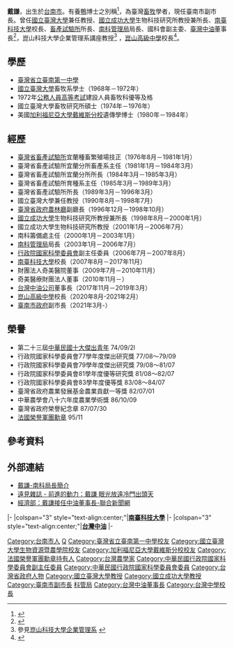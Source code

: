{{Refimprove|time=2019-04-21T12:06:47+00:00}}
{{Infobox Officeholder
| 姓名     = 戴謙<br>Tai Chein
| 图像     = 
| 出生日期={{Birth date and age|1949|08|20}}
| 出生地點={{ROC|臺灣省}}[[台南市_(省轄市)|臺南市]]
| 死亡日期= 
| 死亡地  =
| 别名    =養鴨博士
| 国籍    ={{ROC}}
| 籍贯    =
|occupation=行政院國家科學委員會副主任委員（2006年7月－2007年8月）<br/>[[南臺科技大學|南臺科技大學]]校長（2007年8月－2017年11月）<br/>財團法人奇美醫院董事（2009年－2010年）<br/>[[奇美醫療財團法人|奇美醫療財團法人]]董事（2010年－）<br/>臺灣中油公司董事長（2017年11月－2019年3月）<br/>[[崑山高級中學|崑山高級中學]]校長（2020年6月5日－2021年2月28日）<br/>臺南市副市長（2021年3月1日－）
| 知名于  =畜牧業、教授、南科管理局局長、國科會副主委、南臺科技大學校長
| 职业    =
}}
'''戴謙'''{{BD|1949年|8月20日||}}，出生於[[台南市|台南市]]。有養[[鴨|鴨]]博士之別稱<ref>{{cite news |language = zh-tw |author = 呂雪彗 |coauthors = 黃文博 |url = https://www.chinatimes.com/realtimenews/20171029000012-260410?chdtv |title = 獨家》「養鴨博士」也能賣油 中油董事長竟然是他 |publisher = [[工商時報|工商時報]] |pages =  |date = 2017-10-29 |accessdate = 2019-04-21 |archive-date = 2019-06-13 |archive-url = https://web.archive.org/web/20190613075829/https://www.chinatimes.com/realtimenews/20171029000012-260410?chdtv |dead-url = no }}</ref>，為臺灣[[畜牧|畜牧]]學者，現任臺南市副市長。曾任[[國立臺灣大學|國立臺灣大學]]兼任教授、[[國立成功大學|國立成功大學]]生物科技研究所教授兼所長、[[南臺科技大學|南臺科技大學]]校長、[[畜產試驗所|畜產試驗所]]所長、[[南科管理局|南科管理局]]局長、國科會副主委、[[臺灣中油|臺灣中油]]董事長<ref>{{cite news |language = zh-tw |author = 調查組 |coauthors =  |url = https://www.nextmag.com.tw/realtimenews/news/463582 |title = 〈直擊〉中油董座戴謙畢業宴　王金平神祕現身 |publisher = 壹週刊 |pages =  |date = 2019-03-05 |accessdate = 2019-04-21 |archive-date = 2019-06-05 |archive-url = https://web.archive.org/web/20190605160327/https://www.nextmag.com.tw/realtimenews/news/463582 |dead-url = no }}</ref>，崑山科技大學企業管理系講座教授<ref>參見[https://web.ksu.edu.tw/DTMABAD/teacher/1aPYfdINCjKQneThspaKog-- 崑山科技大學企業管理系] {{Wayback|url=https://web.ksu.edu.tw/DTMABAD/teacher/1aPYfdINCjKQneThspaKog-- |date=20190815064734 }}</ref>
，[[崑山高級中學|崑山高級中學]]校長<ref>{{Cite web |url=https://tw.news.yahoo.com/%E5%89%8D%E4%B8%AD%E6%B2%B9%E8%91%A3%E5%BA%A7%E6%88%B4%E8%AC%99-%E6%8E%A5%E4%BB%BB%E5%B4%91%E5%B1%B1%E4%B8%AD%E5%AD%B8%E6%A0%A1%E9%95%B7-153700088.html |title=前中油董座戴謙 接任崑山中學校長 |access-date=2020-06-13 |archive-date=2020-10-19 |archive-url=https://web.archive.org/web/20201019070136/https://tw.news.yahoo.com/%E5%89%8D%E4%B8%AD%E6%B2%B9%E8%91%A3%E5%BA%A7%E6%88%B4%E8%AC%99-%E6%8E%A5%E4%BB%BB%E5%B4%91%E5%B1%B1%E4%B8%AD%E5%AD%B8%E6%A0%A1%E9%95%B7-153700088.html |dead-url=no }}</ref>。

== 學歷 ==
*[[臺灣省立臺南第一中學|臺灣省立臺南第一中學]]
*[[國立臺灣大學|國立臺灣大學]]畜牧系學士（1968年－1972年）
*1972年[[公務人員高等考試|公務人員高等考試]]建設人員畜牧科優等及格
*國立臺灣大學畜牧研究所碩士（1974年－1976年）
*美國[[加利福尼亞大學戴維斯分校|加利福尼亞大學戴維斯分校]]遺傳學博士（1980年－1984年）

== 經歷 ==
*[[臺灣省畜產試驗所|臺灣省畜產試驗所]]宜蘭種畜繁殖場技正（1976年8月－1981年1月）
*臺灣省畜產試驗所宜蘭分所畜產系主任（1981年1月－1984年3月）
*臺灣省畜產試驗所宜蘭分所所長（1984年3月－1985年3月）
*臺灣省畜產試驗所育種系主任（1985年3月－1989年3月）
*臺灣省畜產試驗所所長（1989年3月－1996年3月）
*國立臺灣大學兼任教授（1990年8月－1998年7月）
*[[臺灣省政府農林廳|臺灣省政府農林廳]]副廳長（1996年12月－1998年10月）
*[[國立成功大學|國立成功大學]]生物科技研究所教授兼所長（1998年8月－2000年1月）
*國立成功大學生物科技研究所教授（2001年1月－2006年7月）
*南科籌備處主任（2000年1月－2003年1月）
*[[南科管理局|南科管理局]]局長（2003年1月－2006年7月）
*[[行政院國家科學委員會|行政院國家科學委員會]]副主任委員（2006年7月－2007年8月）
*[[南臺科技大學|南臺科技大學]]校長（2007年8月－2017年11月）
*財團法人奇美醫院董事（2009年7月－2010年11月）
*奇美醫療財團法人董事（2010年11月－）
*[[台灣中油公司|台灣中油公司]]董事長（2017年11月－2019年3月）
*[[崑山高級中學|崑山高級中學]]校長（2020年8月-2021年2月）
*[[臺南市政府|臺南市政府]]副市長（2021年3月-）

== 榮譽 ==
*第二十三屆[[中華民國十大傑出青年|中華民國十大傑出青年]] 74/09/2l
*行政院國家科學委員會77學年度傑出研究獎 77/08～79/09
*行政院國家科學委員會79學年度傑出研究獎 79/08～81/07
*行政院國家科學委員會81學年度優等研究獎 81/08～82/07
*行政院國家科學委員會83學年度優等獎 83/08～84/07
*臺灣省政府農業發展基金農業貢獻一等獎 82/07/01
*中華農學會八十六年度農業學術獎 86/10/09
*臺灣省政府榮譽紀念章 87/07/30
*[[法國榮譽軍團勳章|法國榮譽軍團勳章]] 95/11

== 參考資料 == 
{{Reflist}}

==外部連結==
*[http://library.taiwanschoolnet.org/cyberfair2003/C0323730053/p09.htm 戴謙-南科局長簡介] {{Wayback|url=http://library.taiwanschoolnet.org/cyberfair2003/C0323730053/p09.htm |date=20190903202927 }}
*[https://web.archive.org/web/20101215074034/http://gvm.com.tw/Board/content.aspx?ser=16517 遠見雜誌 - 前進的動力：戴謙  眼光放遠冷門出頭天]
*[https://www.ettoday.net/news/20171103/1045081.htm 經濟部：戴謙接任中油董事長-聯合新聞網] {{Wayback|url=https://www.ettoday.net/news/20171103/1045081.htm |date=20201010063538 }}

{{start box}}
{{s-edu}}
|-
|colspan="3" style="text-align:center;"|'''[[南臺科技大學|南臺科技大學]]'''
{{s-before|[[張信雄|張信雄]]}}
{{s-title|[[南臺科技大學|南臺科技大學]]校長<br><small>第三任<br>2007年8月1日－2017年11月6日}}
{{s-after|[[盧燈茂|盧燈茂]]}}
{{s-off}}
|-
|colspan="3" style="text-align:center;"|''' [[台灣中油|台灣中油]]'''
|-
{{s-before|[[楊偉甫|楊偉甫]]（代理）<br /><small>正任：'''[[陳金德|陳金德]]'''</small>}}
{{s-title|[[台灣中油|台灣中油]]董事長<br><small>第十六任<br>2017年11月6日－2019年3月3日}}
{{s-after|[[歐嘉瑞|歐嘉瑞]]}} 
{{end box}}
{{DEFAULTSORT:Dai戴}}

[[Category:台南市人|Category:台南市人]]
[[Category:戴姓|Q]]
[[Category:臺灣省立臺南第一中學校友|Category:臺灣省立臺南第一中學校友]]
[[Category:國立臺灣大學生物資源暨農學院校友|Category:國立臺灣大學生物資源暨農學院校友]]
[[Category:加利福尼亞大學戴維斯分校校友|Category:加利福尼亞大學戴維斯分校校友]]
[[Category:法國榮譽軍團勳章持有人|Category:法國榮譽軍團勳章持有人]]
[[Category:台灣農學家|Category:台灣農學家]]
[[Category:中華民國行政院國家科學委員會副主任委員|Category:中華民國行政院國家科學委員會副主任委員]]
[[Category:中華民國行政院國家科學委員會委員|Category:中華民國行政院國家科學委員會委員]]
[[Category:台灣省政府人物|Category:台灣省政府人物]]
[[Category:國立臺灣大學教授|Category:國立臺灣大學教授]]
[[Category:國立成功大學教授|Category:國立成功大學教授]]
[[Category:臺南市副市長|Category:臺南市副市長]]
[[Category:中華民國科技部相關人物|科管局]]
[[Category:台灣中油董事長|Category:台灣中油董事長]]
[[Category:台灣中學校長|Category:台灣中學校長]]